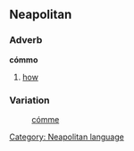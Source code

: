 ==Neapolitan==
===Adverb===
'''cómmo'''
#[[how]]

===Variation===
:[[cómme]]

[[Category: Neapolitan language]]